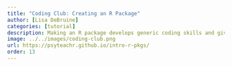 ```yaml
---
title: "Coding Club: Creating an R Package"
author: [Lisa DeBruine]
categories: [tutorial]
description: Making an R package develops generic coding skills and gives you valuable insight to how R works. Covers setting up a package project, creating functions, documenting them with roxygen, creating vignettes, unit testing, package testing, version control with git, and distribution with github.
image: ../../images/coding-club.png
url: https://psyteachr.github.io/intro-r-pkgs/
order: 13
---
```

